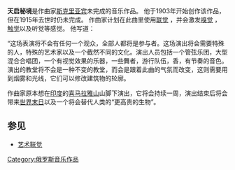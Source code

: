 
'''天启秘境'''是作曲家[[亞歷山大·尼古拉耶維奇·斯克里亞賓|斯克里亚宾]]未完成的音乐作品。 他于1903年开始创作该作品，但在1915年去世时仍未完成。 作曲家计划在此曲里使用[[联觉|联觉]] ，并会激发[[嗅觉|嗅觉]] ， [[体感|触觉]]以及听觉等感觉。 他写道： 

“这场表演将不会有任何一个观众，全部人都将是参与者。这场演出将会需要特殊的人，特殊的艺术家以及一个截然不同的文化。演出人员包括一个管弦乐团，大型混合合唱团，一个有视觉效果的乐器，一些舞者，游行队伍，香，有节奏的音色。演出的教堂将不会是一种不变的教堂，而会是跟着此曲的气氛而改变，这则需要用到烟雾和光线，它们可以修改建筑物的轮廓。

作曲家原本想在[[印度|印度]]的[[喜马拉雅山脉|喜马拉雅山]]山脚下演出，它将会持续一周，演出结束后将会带来[[末世论|世界末日]]以及一个将会替代人类的“更高贵的生物”。 

== 参见 ==

* [[艺术联觉|艺术联觉]]

[[Category:俄罗斯音乐作品|Category:俄罗斯音乐作品]]